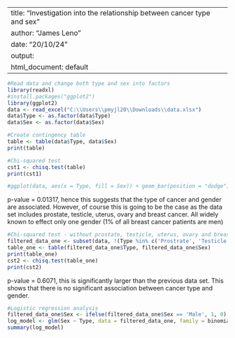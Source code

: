 
---
title: "Investigation into the relationship between cancer type and sex"
author: "James Leno"
date: "20/10/24"
output:
  html_document: default
---

```{r steup, include = FALSE}
#Read data and change both type and sex into factors
library(readxl)
#install.packages("ggplot2")
library(ggplot2)
data <- read_excel("C:\\Users\\pmyjl20\\Downloads\\data.xlsx")
data$Type <- as.factor(data$Type)
data$Sex <- as.factor(data$Sex)
```

```{r setup, include = FALSE}
#Create contingency table
table <- table(data$Type, data$Sex)
print(table)

#Chi-squared test
cst1 <- chisq.test(table)
print(cst1)

#ggplot(data, aes(x = Type, fill = Sex)) + geom_bar(position = "dodge") + labs(title = "Cancer type by sex", x = "Type of Cancer", y = "Count")
```

p-value = 0.01317, hence this suggests that the type of cancer and gender are associated. However, of course this is going to be the case as the data set includes prostate, testicle, uterus, ovary and breast cancer. All widely known to effect only one gender (1% of all breast cancer patients are men)

```{r setup, include = FALSE}
#Chi-squared test - without prostate, testicle, uterus, ovary and breast cancer
filtered_data_one <- subset(data, !(Type %in% c('Prostrate', 'Testicle', 'Uterus', 'Ovary', 'Breast')))
table_one <- table(filtered_data_one$Type, filtered_data_one$Sex)
print(table_one)
cst2 <- chisq.test(table_one)
print(cst2)
```

p-value = 0.6071, this is significantly larger than the previous data set. This shows that there is no significant association between cancer type and gender.

```{r setup, include = FALSE}
#Logistic regression analysis
filtered_data_one$Sex <- ifelse(filtered_data_one$Sex == 'Male', 1, 0)
log_model <- glm(Sex ~ Type, data = filtered_data_one, family = binomial)
summary(log_model)
```
